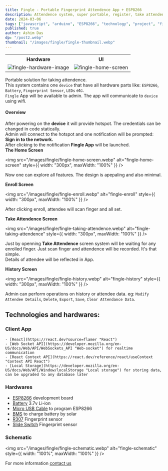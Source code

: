 ```yaml
---
title: Fingle - Portable Fingerprint Attendence App + ESP8266
description: Attendence system, super portable, register, take attendence, keep record, using wireless device that connects to your phone App.
date: 2024-03-06
tags: ["javascript", "arduino", "ESP8266", "technology", "project", "fingerprint", "attendence", "react", "c++"]
published: true
author: Ashim Das
dp: "/post2.webp"
thumbnail: "/images/fingle/fingle-thumbnail.webp"
---
```


<table>
    <tbody>
        <tr>
            <th>Hardware</th>
            <th>UI</th>
        </tr>
        <tr>
            <td>
                <img src="/images/fingle/fingle-hardware.webp" alt="fingle-hardware-image" style={{ width: "100%", borderRadius: "0.5rem" }} />
            </td>
            <td>
                <img src="/images/fingle/fingle-home-screen.webp" alt="fingle-home-screen" style={{ width: "60%", borderRadius: "0.5rem" }} />
            </td>
        </tr>
    </tbody>
</table>

Portable solution for taking attendence. \
This system contains one `device` that have all hardware parts like: `ESP8266`, `Battery`, `Fingerprint Sensor`, `LEDs` etc. \
`Fingle` App will be available to admin. The app will communicate to `device` using wifi.

#### Overview

After powering on the **device** it will provide hotspot. The credentials can be changed in code statically. \
Admin will connect to the hotspot and one notification will be prompted: **Sign in to the network.** \
After clicking to the notification **Fingle App** will be launched. \
**The Home Screen**

<img src="/images/fingle/fingle-home-screen.webp" alt="fingle-home-screen" style={{ width: "300px", maxWidth: "100%" }} />

Now one can explore all features. The design is apepaling and also minimal.

**Enroll Screen**

<img src="/images/fingle/fingle-enroll.webp" alt="fingle-enroll" style={{ width: "300px", maxWidth: "100%" }} />

After clicking enroll, attendee will scan finger and all set.

**Take Attendence Screen**

<img src="/images/fingle/fingle-taking-attendence.webp" alt="fingle-taking-attendence" style={{ width: "300px", maxWidth: "100%" }} />

Just by openning **Take Attendence** screen system will be waiting for any enrolled finger. Just scan finger and attendence will be recorded. It's that simple. \
Details of attendee will be reflected in App.

**History Screen**

<img src="/images/fingle/fingle-history.webp" alt="fingle-history" style={{ width: "300px", maxWidth: "100%" }} />

Admin can perform operations on history or attendee data. eg: `Modify Attendee Details`, `Delete`, `Export`, `Save`, `Clear Attendance Data`.

## Technologies and hardwares:

### Client App

    - [React](https://react.dev?source=flamer "React")
    - [Web Socket API](https://developer.mozilla.org/en-US/docs/Web/API/WebSockets_API "Web-socket") for realtime communication
    - [React Context API](https://react.dev/reference/react/useContext "Context API React")
    - [Local Storage](https://developer.mozilla.org/en-US/docs/Web/API/Window/localStorage "Local storage") for storing data, can be upgraded to any database later

### Hardwares

-   [ESP8266](https://robu.in/product/nodemcu-esp8266-v3-lua-ch340-wifi-dev-board/?gad_source=1 "Micro Controller") development board
-   [Battery](https://robu.in/product/lg-inr18650-m26-2600mah-lithium-ion-battery/ "Battery") 3.7v Li-ion
-   [Micro USB Cable](https://robu.in/product/50-cm-micro-usb-cable/ "Usb cable") to program ESP8266
-   [BMS](https://robu.in/product/2s-20a-18650-lithium-battery-protection-board/ "BMS") to charge battery by solar
-   [R307](https://www.amazon.in/Fingerprint-Reader-Optical-Attendance-Scanner/dp/B0CQC6Y2T7/ref=sr_1_8?dib=eyJ2IjoiMSJ9.HigXzPP-9mGEwLsm2-FqrEDwqz7OyoIbiEP1FRyfgFtpxne9G9VtuiVoFApyptM7U8mkFaXeFf2ha70Q6kYFHCTIgSAbp9TBjSeh0NwhJ3kH0Cg2RO-FxEMWWDFRau2Lk_VKWNt9XfjgHKXmyZbqZDeC5tuFCQJvy9ylWkN3Aqq-jFm8_w2Ypm0Em26AYnlesLxM3fTGq3XdFgz9BN3C7HqGamS5mWqVcoj0skX0CG93jpfjz4gm6KQfSl6I36ZggZqlGHG1mQuRcWie3LGfWjUQUdI9DKG88FTtdDeD09M.PoUtr8sH4eSIxltS9in4n6qooQ732eynqfiX_ts6Tkc&dib_tag=se&keywords=fingerprint+sensor&qid=1720184091&sr=8-8 "Fingerprint sensor") Fingerprint sensor
-   [Slide Switch](https://robu.in/product/4mm-spdt-1p2t-slide-switch-pack-of-10/?gad_source=1 "Fingerprint sensor") Fingerprint sensor

### Schematic

<img src="/images/fingle/fingle-schematic.webp" alt="fingle-schematic" style={{ width: "100%", maxWidth: "100%" }} />

For more information [contact us](https://github.com/45h1m)